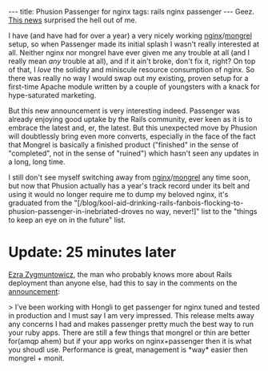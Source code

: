 ---
title: Phusion Passenger for nginx
tags: rails nginx passenger
---
Geez. [http://blog.phusion.nl/2009/04/16/phusions-one-year-anniversary-gift-phusion-passenger-220/ This news] surprised the hell out of me.

I have (and have had for over a year) a very nicely working [[nginx]]/[[mongrel]] setup, so when Passenger made its initial splash I wasn't really interested at all. Neither nginx nor mongrel have ever given me any trouble at all (and I really mean ''any'' trouble at all), and if it ain't broke, don't fix it, right? On top of that, I ''love'' the solidity and miniscule resource consumption of nginx. So there was really no way I would swap out my existing, proven setup for a first-time Apache module written by a couple of youngsters with a knack for hype-saturated marketing.

But this new announcement is very interesting indeed. Passenger was already enjoying good uptake by the Rails community, ever keen as it is to embrace the latest and, er, the latest. But this unexpected move by Phusion will doubtlessly bring even more converts, especially in the face of the fact that Mongrel is basically a finished product ("finished" in the sense of "completed", not in the sense of "ruined") which hasn't seen any updates in a long, long time.

I still don't see myself switching away from [[nginx]]/[[mongrel]] any time soon, but now that Phusion actually has a year's track record under its belt and using it would no longer require me to dump my beloved nginx, it's graduated from the "[/blog/kool-aid-drinking-rails-fanbois-flocking-to-phusion-passenger-in-inebriated-droves no way, never!]" list to the "things to keep an eye on in the future" list.

= Update: 25 minutes later =

[http://brainspl.at/ Ezra Zygmuntowicz], the man who probably knows more about Rails deployment than anyone else, had this to say in the comments on the [http://blog.phusion.nl/2009/04/16/phusions-one-year-anniversary-gift-phusion-passenger-220/ announcement]:

> I’ve been working with Hongli to get passenger for nginx tuned and tested in production and I must say I am very impressed. This release melts away any concerns I had and makes passenger pretty much the best way to run your ruby apps. There are still a few things that mongrel or thin are better for(amqp ahem) but if your app works on nginx+passenger then it is what you shoudl use. Performance is great, management is *way* easier then mongrel + monit.
